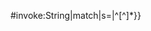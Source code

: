 {{{{{|safesubst:}}}#invoke:String|match|s={{{1}}}|^[^{{{sep|%s}}}]*}}<noinclude>
{{documentation}}</noinclude>